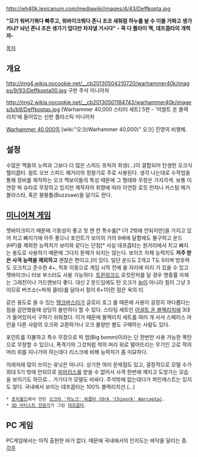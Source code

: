 {{{+1 '''Deffkopta'''}}}

http://wh40k.lexicanum.com/mediawiki/images/4/43/Deffkopta.jpg

'''"모가 워버기붜다 빠루고, 워바이크붜다 존니 조코 새춰럼 하누를 놜 수 이쓸 거롸고 생가카냐? 놔넌 존나 조은 생가기 업다만 차자낼 거시다"'''
'''- 콕 다 플라이 멕, 데프콥타의 개척자-'''

[[목차]]

== 개요 ==

http://img4.wikia.nocookie.net/__cb20130504210720/warhammer40k/images/9/93/Deffkopta00.jpg
구판 주석 미니어처

http://img2.wikia.nocookie.net/__cb20130501184743/warhammer40k/images/b/b9/Deffkoptas.jpg
[Warhammer 40,000 스타터 세트] 5판 - '어썰트 온 블랙리치'에 들어있는 신판 플라스틱 미니어처

[[Warhammer 40,000]]의 [wiki:"오크(Warhammer 40,000)" 오크] 진영의 비행체.

== 설정 ==
수많은 멕들의 노력과 그보다 더 많은 스피드 프릭의 희생(...)이 결합되어 탄생한 오크식 헬리콥터. 컬트 오브 스피드 패거리의 정찰기로 주로 사용된다. 생각 나는대로 수작업을 통해 장비를 제작하는 오크 멕보이들의 특성 때문에 그 형태와 무장은 가지각색. 보통 이연장 빅 슈타로 무장하고 있지만 제작자의 취향에 따라 이연장 로킷 런챠나 커스텀 메가 블라스타, 혹은 붕붕톱(Buzzsaw)을 달기도 한다. 

== [[미니어쳐 게임]] ==
젯바이크이기 때문에 기동성이 좋고 힛 앤 런 특수룰[* I가 2밖에 안되지만]을 가지고 있어 치고 빠지기에 아주 좋으나 포인트가 보이의 거의 6배에 달함에도 불구하고 운드(HP)를 제외한 능력치가 보이와 같다는 단점[* 사실 데프콥타는 원거리에서 치고 빠지는 용도로 사용하기 때문에 그다지 문제가 되지는 않는다. 보이즈 자체 능력치도 '''저주 받은 사격 능력을 제외하고''' 괜찮은 편이고.]이 있다. 일단 운드도 2개고 T도 5이며 방호력도 오크치고 준수한 4+, 척후 이동으로 게임 시작 전에 쏠 자리에 미리 가 있을 수 있고 젯바이크니 터보 부스터도 사용 가능하다. [[트윈링크드]] 로킷란차를 달 경우 명중률 자체는 그레친이나 가드맨보다 좋다. 대신 2 운드임에도 탄 오크가 [[놉]]이 아니라 힘이 그냥 3이므로 버즈소(=파워 클라)를 달아서 힘이 6+1이란 점은 옥의 티.

같은 용도로 쓸 수 있는 [[탱크버스타]]가 글로리 호그 룰 때문에 사용이 굉장히 까다롭다는 점을 감안했을때 상당히 쓸만하다 할 수 있다. 스타팅 세트인 [[어설트 온 블랙리치]]에 3대가 들어있어서 구하기 쉬워졌다. 이거 때문에 블랙리치 세트를 여러 개 사서 스페이스 마린을 다른 사람의 오크와 교환하거나 오크 물량만 별도 구매하는 사람도 있다.

포인트를 지불하고 특수 무장으로 빅 밤(Big bomm)이라는 단 한번만 사용 가능한 폭탄으로 무장할 수 있으나, 폭격기의 그것처럼 적의 머리 위로 떨어뜨리는 무기인 고로 적의 머리 위를 지나가야 하는데다 리스크에 비해 능력치가 좀 미묘하다.

이래저래 많이 쓰이는 유닛은 아니다. 상기한 여러 문제점도 있고, 결정적으로 모델 수가 최대 5기 밖에 안되므로 [[피어리스]]를 받을 수 없어서 사격 한번에 깨지고 도망가는 모습을 보이기도 하므로... 거기다가 모델도 비싸다. 주석밖에 없는데다가 파인캐스트는 있지도 않다. 국내에서 보이는 데프콥타는 100% 블랙리치산.(...)

 * [http://www.forgeworld.co.uk/#&panel1-1  포지월드]에서 만든 [http://www.forgeworld.co.uk/Warhammer-40000/Orks/ORK_VEHICLES/ORK-CHINORK-WARCOPTA.html  오크의 '치노크' 워콥타 (Ork 'Chinork' Warcopta)]. 
 * [http://www.torfrick.com/  3D 아티스트 전문가]가 그린 [http://www.torfrick.com/images/Deffkopta.jpg  데프콥타]. 
== PC 게임 ==
PC게임에서는 아직 출현한 바가 없다. 때문에 국내에서의 인지도는 바닥을 달리는 중.
[[각주]]
